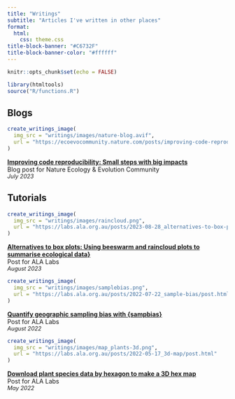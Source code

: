 ```yaml
---
title: "Writings"
subtitle: "Articles I've written in other places"
format: 
  html: 
    css: theme.css
title-block-banner: "#C6732F"
title-block-banner-color: "#ffffff"
---
```


```r
knitr::opts_chunk$set(echo = FALSE)
```

```r
library(htmltools)
source("R/functions.R")
```

## Blogs

::: {.column-body-outset}

::: {.grid}
::: {.g-col-4}

```r
create_writings_image(
  img_src = "writings/images/nature-blog.avif",
  url = "https://ecoevocommunity.nature.com/posts/improving-code-reproducibility-small-steps-with-big-impacts"
)
```

:::
::: {.g-col-8}
[**Improving code reproducibility: Small steps with big impacts**](https://ecoevocommunity.nature.com/posts/improving-code-reproducibility-small-steps-with-big-impacts) \
Blog post for Nature Ecology & Evolution Community \
[*July 2023*]{style="font-size:.8rem"}
:::
:::
:::

## Tutorials

::: {.column-body-outset}

::: {.grid}
::: {.g-col-4}

```r
create_writings_image(
  img_src = "writings/images/raincloud.png",
  url = "https://labs.ala.org.au/posts/2023-08-28_alternatives-to-box-plots/post.html"
)
```

:::
::: {.g-col-8}
[**Alternatives to box plots: Using beeswarm and raincloud plots to summarise ecological data}**](https://labs.ala.org.au/posts/2023-08-28_alternatives-to-box-plots/post.html) \
Post for ALA Labs \
[*August 2023*]{style="font-size:.8rem"}
:::

::: {.g-col-4}

```r
create_writings_image(
  img_src = "writings/images/samplebias.png",
  url = "https://labs.ala.org.au/posts/2022-07-22_sample-bias/post.html"
)
```

:::
::: {.g-col-8}
[**Quantify geographic sampling bias with {sampbias}**](https://labs.ala.org.au/posts/2022-07-22_sample-bias/post.html) \
Post for ALA Labs \
[*August 2022*]{style="font-size:.8rem"}
:::

::: {.g-col-4}

```r
create_writings_image(
  img_src = "writings/images/map_plants-3d.png",
  url = "https://labs.ala.org.au/posts/2022-05-17_3d-map/post.html"
)
```

:::
::: {.g-col-8}
[**Download plant species data by hexagon to make a 3D hex map**](https://labs.ala.org.au/posts/2022-05-17_3d-map/post.html) \
Post for ALA Labs \
[*May 2022*]{style="font-size:.8rem"}
:::


:::
:::